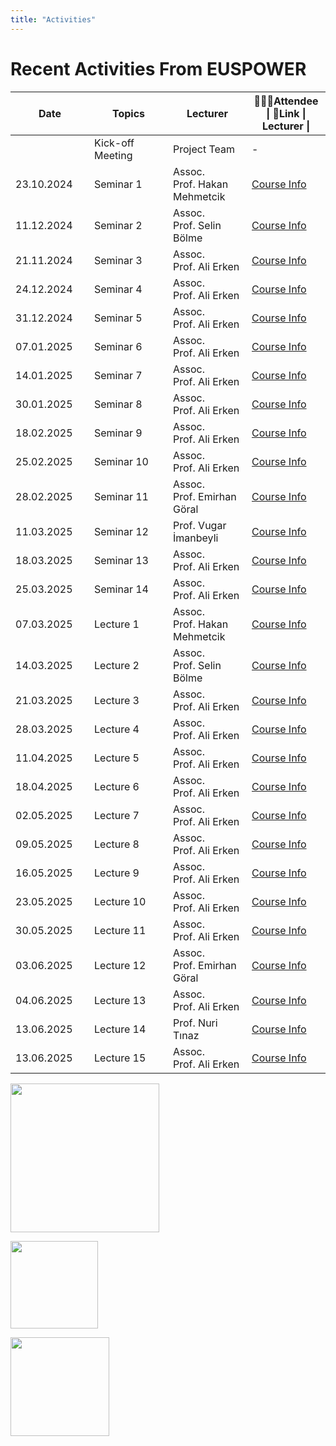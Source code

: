 ```yaml
---
title: "Activities"
---
```


# Recent Activities From EUSPOWER

| Date | Topics | Lecturer | 🧑‍🤝‍🧑Attendee \| 🔗Link \| Lecturer \| |
|------------------|------------------|------------------|------------------|
|  | Kick-off Meeting | Project Team | \- |
| 23.10.2024 | Seminar 1 | Assoc. Prof. Hakan Mehmetcik | [Course Info](Lecture/Seminar1.html#/title-slide) |
| 11.12.2024 | Seminar 2 | Assoc. Prof. Selin Bölme | [Course Info](Lecture/Seminar2.html#/title-slide) |
| 21.11.2024 | Seminar 3 | Assoc. Prof. Ali Erken | [Course Info](Lecture/Seminar3.html#/title-slide) |
| 24.12.2024 | Seminar 4 | Assoc. Prof. Ali Erken | [Course Info](Lecture/Seminar4.html#/title-slide) |
| 31.12.2024 | Seminar 5 | Assoc. Prof. Ali Erken | [Course Info](Lecture/Seminar5.html#/title-slide) |
| 07.01.2025 | Seminar 6 | Assoc. Prof. Ali Erken | [Course Info](Lecture/Seminar6.html#/title-slide) |
| 14.01.2025 | Seminar 7 | Assoc. Prof. Ali Erken | [Course Info](Lecture/Seminar7.html#/title-slide) |
| 30.01.2025 | Seminar 8 | Assoc. Prof. Ali Erken | [Course Info](Lecture/Seminar8.html#/title-slide) |
| 18.02.2025 | Seminar 9 | Assoc. Prof. Ali Erken | [Course Info](Lecture/Seminar9.html#/title-slide) |
| 25.02.2025 | Seminar 10 | Assoc. Prof. Ali Erken | [Course Info](Lecture/Seminar10.html#/title-slide) |
| 28.02.2025 | Seminar 11 | Assoc. Prof. Emirhan Göral | [Course Info](Lecture/Seminar11.html#/title-slide) |
| 11.03.2025 | Seminar 12 | Prof. Vugar İmanbeyli | [Course Info](Lecture/Seminar12.html#/title-slide) |
| 18.03.2025 | Seminar 13 | Assoc. Prof. Ali Erken | [Course Info](Lecture/Seminar13.html#/section) |
| 25.03.2025 | Seminar 14 | Assoc. Prof. Ali Erken | [Course Info](Lecture/Seminar14.html#/title-slide) |
| 07.03.2025 | Lecture 1 | Assoc. Prof. Hakan Mehmetcik | [Course Info](Lecture/Lecture1.html#/title-slide) |
| 14.03.2025 | Lecture 2 | Assoc. Prof. Selin Bölme | [Course Info](Lecture/Lecture2.html#/title-slide) |
| 21.03.2025 | Lecture 3 | Assoc. Prof. Ali Erken | [Course Info](Lecture/Lecture3.html#/title-slide) |
| 28.03.2025 | Lecture 4 | Assoc. Prof. Ali Erken | [Course Info](Lecture/Lecture4.html#/title-slide) |
| 11.04.2025 | Lecture 5 | Assoc. Prof. Ali Erken | [Course Info](Lecture/Lecture5.html#/title-slide) |
| 18.04.2025 | Lecture 6 | Assoc. Prof. Ali Erken | [Course Info](Lecture/Lecture6.html#/title-slide) |
| 02.05.2025 | Lecture 7 | Assoc. Prof. Ali Erken | [Course Info](Lecture/Lecture7.html#/title-slide) |
| 09.05.2025 | Lecture 8 | Assoc. Prof. Ali Erken | [Course Info](Lecture/Lecture8.html#/title-slide) |
| 16.05.2025 | Lecture 9 | Assoc. Prof. Ali Erken | [Course Info](Lecture/Lecture9.html#/title-slide) |
| 23.05.2025 | Lecture 10 | Assoc. Prof. Ali Erken | [Course Info](Lecture/Lecture10.html#/title-slide) |
| 30.05.2025 | Lecture 11 | Assoc. Prof. Ali Erken | [Course Info](Lecture/Lecture11.html#/title-slide) |
| 03.06.2025 | Lecture 12 | Assoc. Prof. Emirhan Göral | [Course Info](Lecture/Lecture12.html#/title-slide) |
| 04.06.2025 | Lecture 13 | Assoc. Prof. Ali Erken | [Course Info](Lecture/Lecture13.html#/title-slide) |
| 13.06.2025 | Lecture 14 | Prof. Nuri Tınaz | [Course Info](Lecture/Lecture12.html#/title-slide) |
| 13.06.2025 | Lecture 15 | Assoc. Prof. Ali Erken | [Course Info](Lecture/Lecture15.html#/title-slide) |

![](clipboard-2104634892.png){width="238"}

![](WhatsApp Image 2025-06-27 at 6.17.36 PM.png){width="140"}

![](Y_Renkli_AçıkZemin_eng.png){width="158"}
